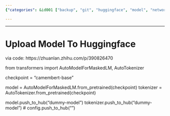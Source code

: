 ```yaml
---
{"categories": &id001 ["backup", "git", "huggingface", "model", "network", "stub", "sync"], "category": "Model Uploading", "date": "2022-05-29 08:03:27", "description": "This article provides a step-by-step guide on how to upload a model to Hugging Face's Hub using code. It includes a link for detailed instructions and demonstrates the process with the Camembert language model, utilizing AutoModelForMaskedLM and AutoTokenizer from Transformers library. The model and tokenizer are then pushed to the Hub under the name 'dummy-model'.", "tags": *id001, "title": "Upload Model To Huggingface"}

---
```


------

# Upload Model To Huggingface

via code:
 https://zhuanlan.zhihu.com/p/390826470

from transformers import AutoModelForMaskedLM, AutoTokenizer

checkpoint = "camembert-base"

model = AutoModelForMaskedLM.from_pretrained(checkpoint)
tokenizer = AutoTokenizer.from_pretrained(checkpoint)

model.push_to_hub("dummy-model")
tokenizer.push_to_hub("dummy-model")
# config.push_to_hub("<model_name>")


